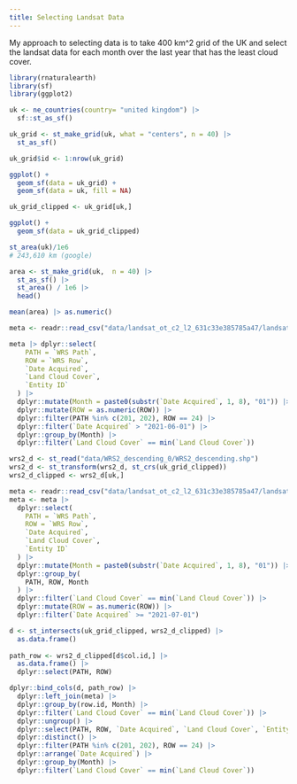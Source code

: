 ```yaml
---
title: Selecting Landsat Data
---
```


My approach to selecting data is to take 400 km\^2 grid of the UK and select the landsat data for each month over the last year that has the least cloud cover.

```r
library(rnaturalearth)
library(sf)
library(ggplot2)

uk <- ne_countries(country= "united kingdom") |>
  sf::st_as_sf()

uk_grid <- st_make_grid(uk, what = "centers", n = 40) |>
  st_as_sf()

uk_grid$id <- 1:nrow(uk_grid)

ggplot() +
  geom_sf(data = uk_grid) + 
  geom_sf(data = uk, fill = NA) 

uk_grid_clipped <- uk_grid[uk,]

ggplot() +
  geom_sf(data = uk_grid_clipped)

st_area(uk)/1e6
# 243,610 km (google)

area <- st_make_grid(uk,  n = 40) |>
  st_as_sf() |>
  st_area() / 1e6 |>
  head()

mean(area) |> as.numeric()

```

```r
meta <- readr::read_csv("data/landsat_ot_c2_l2_631c33e385785a47/landsat_ot_c2_l2_631c33e385785a47.txt")

meta |> dplyr::select(
    PATH = `WRS Path`,
    ROW = `WRS Row`,
    `Date Acquired`,
    `Land Cloud Cover`,
    `Entity ID`
  ) |>
  dplyr::mutate(Month = paste0(substr(`Date Acquired`, 1, 8), "01")) |>
  dplyr::mutate(ROW = as.numeric(ROW)) |> 
  dplyr::filter(PATH %in% c(201, 202), ROW == 24) |>
  dplyr::filter(`Date Acquired` > "2021-06-01") |>
  dplyr::group_by(Month) |>
  dplyr::filter(`Land Cloud Cover` == min(`Land Cloud Cover`))

```

```r
wrs2_d <- st_read("data/WRS2_descending_0/WRS2_descending.shp")
wrs2_d <- st_transform(wrs2_d, st_crs(uk_grid_clipped))
wrs2_d_clipped <- wrs2_d[uk,]

meta <- readr::read_csv("data/landsat_ot_c2_l2_631c33e385785a47/landsat_ot_c2_l2_631c33e385785a47.txt")
meta <- meta |>
  dplyr::select(
    PATH = `WRS Path`,
    ROW = `WRS Row`,
    `Date Acquired`,
    `Land Cloud Cover`,
    `Entity ID`
  ) |>
  dplyr::mutate(Month = paste0(substr(`Date Acquired`, 1, 8), "01")) |>
  dplyr::group_by(
    PATH, ROW, Month
  ) |>
  dplyr::filter(`Land Cloud Cover` == min(`Land Cloud Cover`)) |>
  dplyr::mutate(ROW = as.numeric(ROW)) |>
  dplyr::filter(`Date Acquired` >= "2021-07-01")

```

```r
d <- st_intersects(uk_grid_clipped, wrs2_d_clipped) |> 
  as.data.frame() 
  
path_row <- wrs2_d_clipped[d$col.id,] |>
  as.data.frame() |>
  dplyr::select(PATH, ROW)

dplyr::bind_cols(d, path_row) |>
  dplyr::left_join(meta) |>
  dplyr::group_by(row.id, Month) |>
  dplyr::filter(`Land Cloud Cover` == min(`Land Cloud Cover`)) |>
  dplyr::ungroup() |>
  dplyr::select(PATH, ROW, `Date Acquired`, `Land Cloud Cover`, `Entity ID`, Month) |>
  dplyr::distinct() |>
  dplyr::filter(PATH %in% c(201, 202), ROW == 24) |>
  dplyr::arrange(`Date Acquired`) |>
  dplyr::group_by(Month) |>
  dplyr::filter(`Land Cloud Cover` == min(`Land Cloud Cover`))
```
